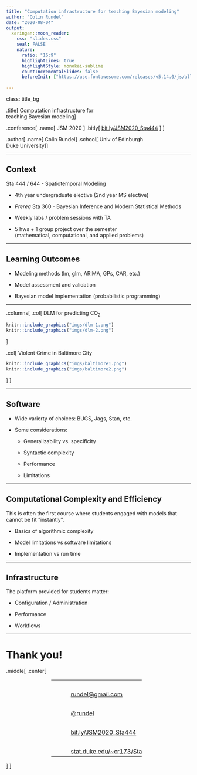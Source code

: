 ```yaml
---
title: "Computation infrastructure for teaching Bayesian modeling"
author: "Colin Rundel"
date: "2020-08-04"
output:
  xaringan::moon_reader:
    css: "slides.css"
    seal: FALSE
    nature:
      ratio: "16:9"
      highlightLines: true
      highlightStyle: monokai-sublime
      countIncrementalSlides: false
      beforeInit: ["https://use.fontawesome.com/releases/v5.14.0/js/all.js"]
      
---
```

class: title_bg

.title[
Computation infrastructure for<br/>teaching Bayesian modeling
]

.conference[
  .name[ 
    JSM 2020 
  ]
  .bitly[ 
    [bit.ly/JSM2020_Sta444](https://bit.ly/JSM2020_Sta444)
  ] 
]

.author[
.name[
Colin Rundel
]
.school[
Univ of Edinburgh<br/>
Duke University
]
]

---

## Context

Sta 444 / 644 - Spatiotemporal Modeling

* 4th year undergraduate elective (2nd year MS elective)

* *Prereq* Sta 360 - Bayesian Inference and Modern Statistical Methods

* Weekly labs / problem sessions with TA

* 5 hws + 1 group project over the semester <br/>
(mathematical, computational, and applied problems)

---

## Learning Outcomes

* Modeling methods (lm, glm, ARIMA, GPs, CAR, etc.)

* Model assessment and validation

* Bayesian model implementation (probabilistic programming)

---

.columns[
.col[
DLM for predicting $\text{CO}_2$

```r
knitr::include_graphics("imgs/dlm-1.png")
knitr::include_graphics("imgs/dlm-2.png")
```
]

.col[
Violent Crime in Baltimore City

```r
knitr::include_graphics("imgs/baltimore1.png")
knitr::include_graphics("imgs/baltimore2.png")
```
]
]


---

## Software

* Wide varierty of choices: BUGS, Jags, Stan, etc.

* Some considerations:

  * Generalizability vs. specificity
  
  * Syntactic complexity
  
  * Performance
  
  * Limitations


---

## Computational Complexity and Efficiency

This is often the first course where students engaged with models that cannot be fit "instantly".

* Basics of algorithmic complexity

* Model limitations vs software limitations

* Implementation vs run time

---

## Infrastructure

The platform provided for students matter:

* Configuration / Administration

* Performance

* Workflows

---

# Thank you!

.middle[ .center[

<div style="width: 98%">
<table class="contact" style="text-align: left; margin-left:auto; margin-right:auto; width:50%;">
<tbody>
<tr><td><br/></td><td>&nbsp;&nbsp;&nbsp;</td></tr>
<tr>
  <td style="vertical-align: middle;"> <i class="fas fa-envelope fa-fw fa-2x"></i> </td>
  <td></td>
  <td> 
    <a href="mailto:rundel@gmail.com">rundel@gmail.com</a>
  </td>
</tr>
<tr><td><br/></td></tr>
<tr>
  <td style="vertical-align: middle;"> <i class="fab fa-twitter-square fa-fw fa-2x"></i> </td>
  <td></td>
  <td> 
    <a href="https://twitter.com/rundel">@rundel</a>
  </td>
</tr>
<tr><td><br/></td></tr>
<tr>
  <td style="vertical-align: middle;"> <i class="far fa-file-powerpoint fa-fw fa-2x"></i> </td>
  <td></td>
  <td> 
      <a href="http://bit.ly/JSM2020_Sta444">bit.ly/JSM2020_Sta444</a>
  </td>
</tr>
<tr><td><br/></td></tr>
<tr>
  <td style="vertical-align: middle;"> <i class="fas fa-chalkboard-teacher fa-fw fa-2x"></i> </td>
  <td></td>
  <td> 
    <a href="http://www2.stat.duke.edu/~cr173/Sta444_Fa18/">stat.duke.edu/~cr173/Sta444_Fa18/</a>
  </td>
</tr>
</tbody>
</table>
</div>
] ]
